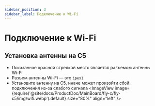 ```yaml
---
sidebar_position: 3
sidebar_label: Подключение к Wi-Fi
---
```



# Подключение к Wi-Fi

## Установка антенны на C5

* Показанное красной стрелкой место является разъемом антенны Wi-Fi
* Разъем антенны Wi-Fi — это `ipex1`
* Установите антенну на C5, иначе может произойти сбой подключения из-за слабого сигнала
<ImageView image={require('@site/docs/ProductDoc/MainBoard/fly-c/fly-c5/img/wifi.webp').default} size="80%" align="left" />  

<WIFI />

